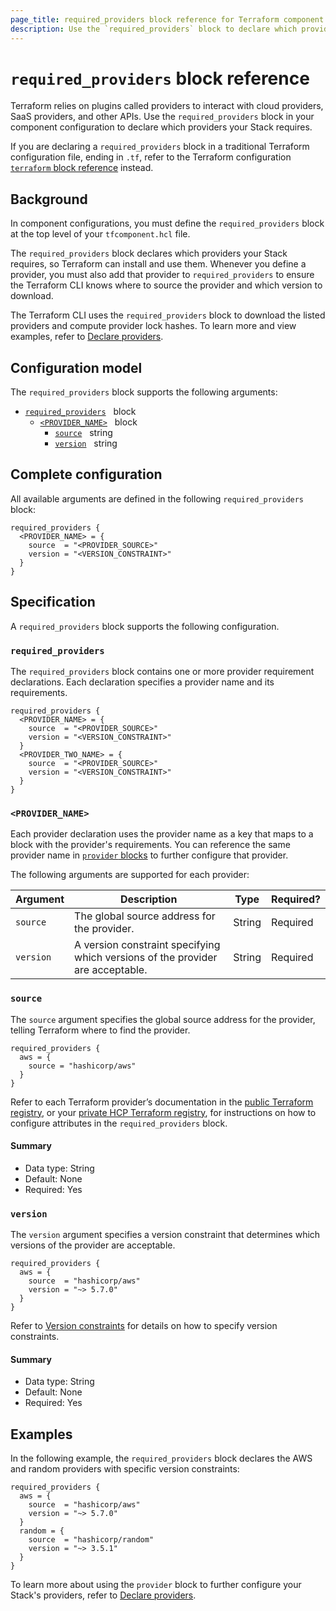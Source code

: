 ```yaml
---
page_title: required_providers block reference for Terraform component configurations
description: Use the `required_providers` block to declare which providers your Stack requires and specify their versions and sources.
---
```


# `required_providers` block reference

Terraform relies on plugins called providers to interact with cloud providers, SaaS providers, and other APIs. Use the `required_providers` block in your component configuration to declare which providers your Stack requires.

If you are declaring a `required_providers` block in a traditional Terraform configuration file, ending in `.tf`, refer to the Terraform configuration [`terraform` block reference](/terraform/language/block/terraform#required_providers) instead.


## Background

In component configurations, you must define the `required_providers` block at the top level of your `tfcomponent.hcl` file.

The `required_providers` block declares which providers your Stack requires, so Terraform can install and use them. Whenever you define a provider, you must also add that provider to `required_providers` to ensure the Terraform CLI knows where to source the provider and which version to download.

The Terraform CLI uses the `required_providers` block to download the listed providers and compute provider lock hashes. To learn more and view examples, refer to [Declare providers](/terraform/language/stacks/create/declare-providers).

## Configuration model

The `required_providers` block supports the following arguments:

- [`required_providers`](#required_providers) &nbsp; block
  - [`<PROVIDER_NAME>`](#provider_name) &nbsp; block
    - [`source`](#source) &nbsp; string
    - [`version`](#version) &nbsp; string

## Complete configuration

All available arguments are defined in the following `required_providers` block:

```hcl
required_providers {
  <PROVIDER_NAME> = {
    source  = "<PROVIDER_SOURCE>"
    version = "<VERSION_CONSTRAINT>"
  }
}
```

## Specification

A `required_providers` block supports the following configuration.

### `required_providers`

The `required_providers` block contains one or more provider requirement declarations. Each declaration specifies a provider name and its requirements.

```hcl
required_providers {
  <PROVIDER_NAME> = {
    source  = "<PROVIDER_SOURCE>"
    version = "<VERSION_CONSTRAINT>"
  }
  <PROVIDER_TWO_NAME> = {
    source  = "<PROVIDER_SOURCE>"
    version = "<VERSION_CONSTRAINT>"
  }
}
```

### `<PROVIDER_NAME>`

Each provider declaration uses the provider name as a key that maps to a block with the provider's requirements. You can reference the same provider name in [`provider` blocks](/terraform/language/block/stack/configuration/provider) to further configure that provider.

The following arguments are supported for each provider:

| Argument | Description | Type | Required? |
| --- | --- | --- | --- |
| `source` | The global source address for the provider. | String | Required |
| `version` | A version constraint specifying which versions of the provider are acceptable. | String | Required |

### `source`

The `source` argument specifies the global source address for the provider, telling Terraform where to find the provider.

```hcl
required_providers {
  aws = {
    source = "hashicorp/aws"
  }
}
```

Refer to each Terraform provider’s documentation in the [public Terraform registry](https://registry.terraform.io/browse/providers), or your [private HCP Terraform registry](/terraform/cloud-docs/registry), for instructions on how to configure attributes in the `required_providers` block.

#### Summary

- Data type: String
- Default: None
- Required: Yes

### `version`

The `version` argument specifies a version constraint that determines which versions of the provider are acceptable.

```hcl
required_providers {
  aws = {
    source  = "hashicorp/aws"
    version = "~> 5.7.0"
  }
}
```

Refer to [Version constraints](/terraform/language/expressions/version-constraints) for details on how to specify version constraints.

#### Summary

- Data type: String
- Default: None
- Required: Yes

## Examples

In the following example, the `required_providers` block declares the AWS and random providers with specific version constraints:

```hcl
required_providers {
  aws = {
    source  = "hashicorp/aws"
    version = "~> 5.7.0"
  }
  random = {
    source  = "hashicorp/random"
    version = "~> 3.5.1"
  }
}
```

To learn more about using the `provider` block to further configure your Stack's providers, refer to [Declare providers](/terraform/language/stacks/create/declare-providers).
